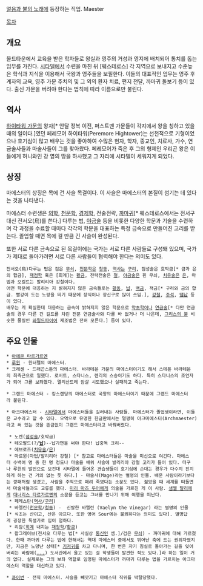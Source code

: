 [[얼음과 불의 노래]]에 등장하는 직업. Maester

[[목차]]
== 개요 ==

올드타운에서 교육을 받은 학자들로 왕실과 영주의 거성과 영지에 배치되어 통치를 돕는 임무를 가진다. [[시타델]]에서 수련을 마친 뒤 [웨스테로스] 각 지역으로 보내지고 수준높은 학식과 지식을 이용해서 국왕과 영주들을 보필한다. 이들의 대표적인 업무는 영주 후계자의 교육, 영주 가문 주치의 및 그 외의 환자 치료, 편지 전달, 까마귀 돌보기 등이 있다. 출신 가문을 버려야 한다는 법칙에 따라 이름으로만 불린다.

== 역사 ==

[[하이타워 가문]]의 왕자[* 안달 정복 이전, 퍼스트맨 가문들이 각지에서 왕을 칭하고 있을 때의 일이다.]였던 페레모어 하이타워(Peremore Hightower)는 선천적으로 기형이었으나 호기심이 많고 배우는 것을 좋아하여 수많은 현자, 학자, 종교인, 치료사, 가수, 연금술사들과 마술사들이 그를 찾아왔다. 페레모어가 죽은 후 그의 형제인 우리곤 왕은 이들에게 허니와인 강 옆의 땅을 하사했고 그 자리에 시타델이 세워지게 되었다.

== 상징 ==
마에스터의 상징은 목에 건 사슬 목걸이다. 이 사슬은 마에스터의 본질이 섬기는 데 있다는 것을 나타낸다. 

마에스터 수련생은 [[의학]], [[천문학]], [[경제학]], 전술전략, [[까마귀]][* 웨스테로스에서는 전서구 대신 전서오(烏)를 쓴다.] 다루는 법, [[야금술]] 등을 비롯한 다양한 학문과 기술을 수련하며 각 과정을 수료할 때마다 각각의 학문을 대표하는 특정 금속으로 만들어진 고리를 받는다. 졸업할 때면 목에 걸 만큼 긴 사슬이 완성된다.

또한 서로 다른 금속으로 된 목걸이에는 국가는 서로 다른 사람들로 구성돼 있으며, 국가가 제대로 돌아가려면 서로 다른 사람들이 협력해야 한다는 의미도 있다. 

 전서오(烏)다루는 법은 검은 [[철|무쇠]], [[천문학]]은 [[청동]], [[역사]]는 [[구리]], 점성술은 호박금[* 금과 은의 합금], [[재정]]학 혹은 [회계]는 [[황금]], 전략전술은 [[철]], [[야금술]]은 흰 무쇠, [[의술|치유술]]은 [[은]], 마법과 오컬트는 발리리아 강철이다.
 어떤 학문에 대응하는 지 밝혀지지 않은 금속들로는 [[황동]], [[납]], [[백금]], 적금[* 구리와 금의 합금. 빨강이 도는 노랑을 띄기 때문에 장식이나 장신구로 많이 쓰임.], [[강철]], [[주석]], [[납땜|땜납]] 등이 있다.
 배우는 게 확실한데 대응하는 금속이 밝혀지지 않은 학문으로 [[약초]]학이나 [[연금술]][* 다만 연금술의 경우 다른 건 길드를 차린 전문 연금술사와 다를 바 없거나 더 나은데, [[그리스의 불]] 비슷한 물질인 [[와일드파이어]] 제조법은 전혀 모른다.] 등이 있다. 


== 주요 인물 ==
 * [[아에몬 타르가르옌]]
 * [[루윈]] - 윈터펠의 마에스터.
 * 크레센 - 드래곤스톤의 마에스터. 바라테온 가문의 마에스터이기도 해서 스테폰 바라테온의 최측근으로 일했다. 로버트, 스타니스, 렌리의 스승이기도 하다. 특히 스타니스의 조언자가 되어 그를 보좌했다. 멜리산드레 암살 시도했으나 실패하고 죽는다.

 * 그랜드 마에스터 - 킹스랜딩의 마에스터로 국왕의 마에스터이기 때문에 그랜드 마에스터라 불린다.

 * 아크마에스터 - [[시타델]]에서 마에스터들을 길러내는 사람들. 마에스터가 졸업생이라면, 이들은 교수라고 할 수 있다. 오역으로 유명한 한글판에서는 멀쩡히 아크마에스터(Archmaester)라고 써 있는 것을 뜬금없이 그랜드 마에스터라고 바꿔버렸다.

  * 노렌([[점성술]]/호박금)
  * 테오발드(?/'''[[납]]''')--납가면을 써야 한다! 납중독 크리--
  * 에브로즈([[의학|치유술]]/[[은]])
  * 마르윈(마법/발리리아 강철) [* 참고로 마에스터들은 마술을 미신으로 여긴다. 마에스터 수백여 명 중 한 명 정도나 마술을 배워 사슬에 발리리아 강철 고리가 들어 있다. 더구나 루윈의 발언으로 보건대 시타델에 들어온 견습생들이 호기심에 손대는 경우가 다수지 진지하게 하는 건 거의 없는 듯 하다.] - 마술사(Mage)라는 별명의 인물. 배운 사람이라기보다는 깡패처럼 생겼고, 사람을 주먹으로 때려 죽였다는 소문도 있다. 젊었을 때 세계를 떠돌면서 마술사들과도 교류를 했다. [[미리 마즈 두어]]에게 의술을 가르친 게 이 사람. [[샘웰 탈리]]에게 [[대너리스 타르가르옌]]의 소문을 듣고는 그녀를 만나기 위해 여행을 떠난다. 
  * 페레스탄([[역사 관련 정보|역사]]/[[구리]])
  * 바엘린([[천문학]]/[[청동]]) -  신랄한 바엘린 (Vaelyn the Vinegar) 라는 별명의 인물[* 식초는 산이고, 산은 아프다. 또한 영어 Sour에는 불쾌하다는 의미도 있다]. 별명답게 굉장한 독설가로 입이 험하다. 
  * 리암([[회계]] 내지는 [[재정]]학/[[황금]])
  * 왈그레이브(전서오 다루는 법[* 사실상 [[통신]]인 셈.]/검은 [[철|무쇠]]) - 까마귀에 대해 가르쳤다. 한때 까마귀 다루는 법에 한해서는 역대 마에스터 중에서도 뛰어난 축에 드는 권위자였지만, 지금은 노망난 상태[* [[기저귀]]를 차고 다니며, 한 번은 자기 침실로 돌아가는 길을 잊어버리는 바람에([[...]]) 도서관에서 울고 있는 걸 학생들이 발견한 적도 있다.]라 하는 일이 거의 없다. 실제로는 그의 보좌 역할로 임명된 마에스터가 까마귀 다루는 법을 가르치는 아크마에스터 역할을 대신하고 있다.

 * [[콰이번]] - 전직 마에스터. 사슬을 빼앗기고 마에스터 직위를 박탈당했다.
